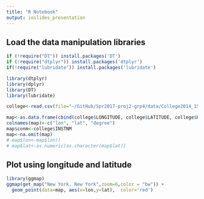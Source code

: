 ```yaml
---
title: "R Notebook"
output: ioslides_presentation
---
```


## Load the data manipulation libraries

```r
if (!require("DT")) install.packages('DT')
if (!require("dtplyr")) install.packages('dtplyr')
if(!require("lubridate")) install.packages('lubridate')

library(dtplyr)
library(dplyr)
library(DT)
library(lubridate)
```

```r
college<-read.csv(file="~/GitHub/Spr2017-proj2-grp4/data/College2014_15.csv", stringsAsFactors = FALSE,na.strings = "NULL")
```
```r
map<-as.data.frame(cbind(college$LONGITUDE, college$LATITUDE, college$HIGHDEG))
colnames(map)<-c("lon", "lat", "degree")
map$conm<-college$INSTNM
map<-na.omit(map)
# map$lon<-map$lon))
# map$lat<-as.numeric(as.character(map$lat))
```

## Plot using longitude and latitude
```r
library(ggmap)
ggmap(get_map("New York, New York",zoom=6,color = "bw")) + 
  geom_point(data=map, aes(x=lon,y=lat),  color='red') 
```